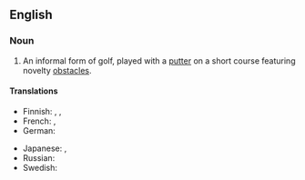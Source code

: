 ==English==

===Noun===
{{wikipedia}}
{{en-noun|-}}

# {{lb|en|golf}} An informal form of golf, played with a [[putter]] on a short course featuring novelty [[obstacle]]s.
#: {{syn|en|crazy golf|minigolf|putt-putt|Tom Thumb golf}}

====Translations====
{{trans-top|informal form of golf}}
* Finnish: {{t|fi|minigolf}}, {{t|fi|pienoisgolf}}, {{t|fi|ratagolf}}
* French: {{t+|fr|minigolf|m}}, {{t|fr|golf miniature|m}}
* German: {{t+|de|Minigolf|n}}
{{trans-mid}}
* Japanese: {{t|ja|パターゴルフ|tr=patāgorufu|sc=Jpan}}, {{t|ja|ミニゴルフ|tr=minigorufu|sc=Jpan}}
* Russian: {{t|ru|миниго́льф|m}}
* Swedish: {{t+|sv|minigolf|c}}
{{trans-bottom}}